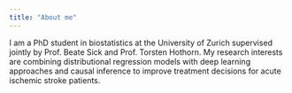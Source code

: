 ```yaml
---
title: "About me"
---
```


I am a PhD student in biostatistics at the University of Zurich supervised
jointly by Prof. Beate Sick and Prof. Torsten Hothorn. My research interests are
combining distributional regression models with deep learning approaches and
causal inference to improve treatment decisions for acute ischemic stroke
patients.

